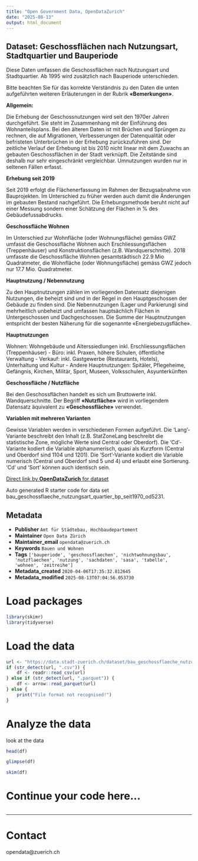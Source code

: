 ```yaml
---
title: "Open Government Data, OpenDataZurich"
date: "2025-08-13"
output: html_document
---
```


## Dataset: Geschossflächen nach Nutzungsart, Stadtquartier und Bauperiode


Diese Daten umfassen die Geschossflächen nach Nutzungsart und Stadtquartier. Ab 1995 wird zusätzlich nach Bauperiode unterschieden.

Bitte beachten Sie für das korrekte Verständnis zu den Daten die unten aufgeführten weiteren Erläuterungen in der Rubrik **«Bemerkungen»**.




**Allgemein:**

 Die Erhebung der Geschossnutzungen wird seit den 1970er Jahren durchgeführt. Sie steht im Zusammenhang mit der Einführung des Wohnanteilsplans. Bei den älteren Daten ist mit Brüchen und Sprüngen zu rechnen, die auf Migrationen, Verbesserungen der Datenqualität oder befristeten Unterbrüchen in der Erhebung zurückzuführen sind. Der zeitliche Verlauf der Erhebung ist bis 2010 nicht linear mit dem Zuwachs an gebauten Geschossflächen in der Stadt verknüpft. Die Zeitstände sind deshalb nur sehr eingeschränkt vergleichbar. Umnutzungen wurden nur in seltenen Fällen erfasst.
 

[]()

**Erhebung seit 2019**

 Seit 2019 erfolgt die Flächenerfassung im Rahmen der Bezugsabnahme von Bauprojekten. Im Unterschied zu früher werden auch damit die Änderungen im gebauten Bestand nachgeführt. Die Erhebungsmethode beruht nicht auf einer Messung sondern einer Schätzung der Flächen in % des Gebäudefussabdrucks. 
 

[]()

**Geschossfläche Wohnen**

 Im Unterschied zur Wohnfläche (oder Wohnungsfläche) gemäss GWZ umfasst die Geschossfläche Wohnen auch Erschliessungsflächen (Treppenhäuser) und Konstruktionsflächen (z.B. Wandquerschnitte). 2018 umfasste die Geschossfläche Wohnen gesamtstädtisch 22.9 Mio Quadratmeter, die Wohnfläche (oder Wohnungsfläche) gemäss GWZ jedoch nur 17.7 Mio. Quadratmeter.
 

[]()

**Hauptnutzung / Nebennutzung**

 Zu den Hauptnutzungen zählen im vorliegenden Datensatz diejenigen Nutzungen, die beheizt sind und in der Regel in den Hauptgeschossen der Gebäude zu finden sind. Die Nebennutzungen (Lager und Parkierung) sind mehrheitlich unbeheizt und umfassen hauptsächlich Flächen in Untergeschossen und Dachgeschossen. Die Summe der Hauptnutzungen entspricht der besten Näherung für die sogenannte «Energiebezugsfläche».
 

[]()

**Hauptnutzungen**

 Wohnen: Wohngebäude und Alterssiedlungen inkl. Erschliessungsflächen (Treppenhäuser) - Büro: inkl. Praxen, höhere Schulen, öffentliche Verwaltung - Verkauf: inkl. Gastgewerbe (Restaurants, Hotels), Unterhaltung und Kultur  - Andere Hauptnutzungen: Spitäler, Pflegeheime, Gefängnis, Kirchen, Militär, Sport, Museen, Volksschulen, Asyunterkünften
 

[]()

**Geschossfläche / Nutzfläche**

 Bei den Geschossflächen handelt es sich um Bruttowerte inkl. Wandquerschnitte. Der Begriff **«Nutzfläche»** wird in vorliegendem Datensatz äquivalent zu **«Geschossfläche»** verwendet.



[]()

**Variablen mit mehreren Varianten**


Gewisse Variablen werden in verschiedenen Formen aufgeführt. Die 'Lang'-Variante beschreibt den Inhalt (z.B. StatZoneLang beschreibt die statistische Zone, mögliche Werte sind Central oder Oberdorf). Die 'Cd'-Variante kodiert die Variable alphanumerisch, quasi als Kurzform (Central und Oberdorf sind 1104 und 1201). Die 'Sort'-Variante kodiert die Variable numerisch (Central und Oberdorf sind 5 und 4) und erlaubt eine Sortierung. 'Cd' und 'Sort' können auch identisch sein.


[]()



[Direct link by **OpenDataZurich** for dataset](https://data.stadt-zuerich.ch/dataset/bau_geschossflaeche_nutzungsart_quartier_bp_seit1970_od5231)

Auto generated R starter code for data set bau_geschossflaeche_nutzungsart_quartier_bp_seit1970_od5231.

## Metadata

- **Publisher** `Amt für Städtebau, Hochbaudepartement`
- **Maintainer** `Open Data Zürich`
- **Maintainer_email** `opendata@zuerich.ch`
- **Keywords** `Bauen und Wohnen`
- **Tags** `['bauperiode', 'geschossflaechen', 'nichtwohnungsbau', 'nutzflaechen', 'nutzung', 'sachdaten', 'sasa', 'tabelle', 'wohnen', 'zeitreihe']`
- **Metadata_created** `2020-04-06T17:35:32.812645`
- **Metadata_modified** `2025-08-13T07:04:56.053730`


# Load packages

```r
library(skimr)
library(tidyverse)
```

# Load the data

```r
url <- "https://data.stadt-zuerich.ch/dataset/bau_geschossflaeche_nutzungsart_quartier_bp_seit1970_od5231/download/BAU523OD5231.csv"
if (str_detect(url, ".csv")) {
    df <- readr::read_csv(url)
} else if (str_detect(url, ".parquet")) {
    df <- arrow::read_parquet(url)
} else {
    print("File format not recognised!")
}
```

# Analyze the data

look at the data
```r
head(df)
```

```r
glimpse(df)
```

```r
skim(df)
```

# Continue your code here...

```r

```

------------------------------------------------------------------------

# Contact

opendata@zuerich.ch
